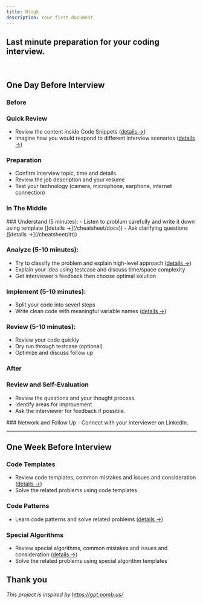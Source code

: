 ```yaml
---
title: Nlogk
description: Your first document
---
```





## <span className={styles.pixelTitleMinimal}>Last minute preparation for your coding interview.</span>

<br />

## One Day Before Interview

### Before
 
<Steps>
<Step>
 
### Quick Review
- Review the content inside Code Snippets ([details →](/snippet/string_manipulation))
- Imagine how you would respond to different interview scenarios ([details →](/cheatsheet/simulation))

</Step>

<Step>

### Preparation
- Confirm interview topic, time and details
- Review the job description and your resume
- Test your technology (camera, microphone, earphone, internet connection)
 
</Step>

 
</Steps>

### In The Middle

<Steps>
 
<Step>
### Understand (5 minutes):
- Listen to problum carefully and write it down using template ([details →](/cheatsheet/docs))
- Ask clarifying questions ([details →](/cheatsheet/itt))
 
</Step>

<Step>
 
### Analyze (5-10 minutes):
- Try to classify the problem and explain high-level approach ([details →](/cheatsheet/ctt))
- Explain your idea using testcase and discuss time/space complexity
- Get interviewer's feedback then choose optimal solution
 
</Step>

<Step>
 
### Implement (5-10 minutes):
- Split your code into severl steps
- Write clean code with meaningful variable names ([details →](/cheatsheet/style))
 
</Step>

<Step>
 
### Review (5-10 minutes):
- Review your code quickly
- Dry run through testcase (optional)
- Optimize and discuss follow up
 
</Step>

</Steps>

### After
 
<Steps>
<Step>
 
### Review and Self-Evaluation
- Review the questions and your thought process.
- Identify areas for improvement
- Ask the interviewer for feedback if possible.
 
</Step>
<Step>
### Network and Follow Up
- Connect with your interviewer on LinkedIn.

</Step>
 
</Steps>

<hr />

## One Week Before Interview
<Steps>
<Step>
 
### Code Templates
- Review code templates, common mistakes and issues and consideration ([details →](/template/binary_search))
- Solve the related problems using code templates

</Step>

<Step>

### Code Patterns
- Learn code patterns and solve related problems ([details →](/pattern/stock))
 
</Step>

<Step>

### Special Algorithms
- Review special algorithms, common mistakes and issues and consideration ([details →](/special/quickselect))
- Solve the related problems using special algorithm templates
 
</Step>

 
</Steps>

## Thank you

*This project is inspired by https://gpt.pomb.us/*